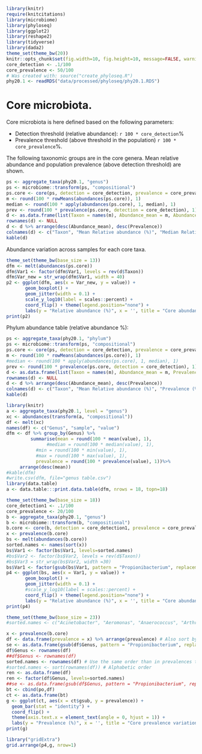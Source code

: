 
```r
library(knitr)
require(knitcitations)
library(microbiome)
library(phyloseq)
library(ggplot2)
library(reshape2)
library(tidyverse)
library(dada2)
theme_set(theme_bw(20))
knitr::opts_chunk$set(fig.width=10, fig.height=10, message=FALSE, warning=FALSE)
core_detection <- .1/100
core_prevalence <- 50/100
# Was created with: source("create_phyloseq.R")
phy20.1 <- readRDS("data/processed/phyloseq/phy20.1.RDS")
```



# Core microbiota.

Core microbiota is here defined based on the following parameters:

  * Detection threshold (relative abundance): `r 100 * core_detection`%
  * Prevalence threshold (above threshold in the population) `r 100 * core_prevalence`%.

The following taxonomic groups are in the core genera. Mean relative abundance and population prevalence (above detection threshold) are shown.

```r
ps <- aggregate_taxa(phy20.1, "genus")
ps <- microbiome::transform(ps, "compositional")
ps.core <- core(ps, detection = core_detection, prevalence = core_prevalence)
m <- round(100 * rowMeans(abundances(ps.core)), 1)
median <- round(100 * apply(abundances(ps.core), 1, median), 1)
prev <- round(100 * prevalence(ps.core, detection = core_detection), 1)
d <- as.data.frame(list(Taxon = names(m), Abundance_mean = m, Abundance_median = median, Prevalence = prev))
rownames(d) <- NULL
d <- d %>% arrange(desc(Abundance_mean), desc(Prevalence))
colnames(d) <- c("Taxon", "Mean Relative abundance (%)", "Median Relative abundance (%)", "Prevalence (%)")
kable(d)
```


Abundance variation across samples for each core taxa.

```r
theme_set(theme_bw(base_size = 13))
dfm <- melt(abundances(ps.core))
dfm$Var1 <- factor(dfm$Var1, levels = rev(d$Taxon))
dfm$Var_new = str_wrap(dfm$Var1, width = 40)
p2 <- ggplot(dfm, aes(x = Var_new, y = value)) +
       geom_boxplot() +
       geom_jitter(width = 0.1) +       
       scale_y_log10(label = scales::percent) +
       coord_flip() + theme(legend.position="none") +
       labs(y = "Relative abundance (%)", x = '', title = "Core abundance variation")
print(p2)
```


Phylum abundance table (relative abundance %):

```r
ps <- aggregate_taxa(phy20.1, "phylum")
ps <- microbiome::transform(ps, "compositional")
ps.core <- core(ps, detection = core_detection, prevalence = core_prevalence)
m <- round(100 * rowMeans(abundances(ps.core)), 1)
#median <- round(100 * apply(abundances(ps.core), 1, median), 1)
prev <- round(100 * prevalence(ps.core, detection = core_detection), 1)
d <- as.data.frame(list(Taxon = names(m), Abundance_mean = m, Prevalence = prev))
rownames(d) <- NULL
d <- d %>% arrange(desc(Abundance_mean), desc(Prevalence))
colnames(d) <- c("Taxon", "Mean Relative abundance (%)", "Prevalence (%)")
kable(d)
```

```r
library(knitr)
a <- aggregate_taxa(phy20.1, level = "genus")
xc <- abundances(transform(a, "compositional"))
df <- melt(xc)
names(df) <- c("Genus", "sample", "value")
dfm <- df %>% group_by(Genus) %>% 
         summarise(mean = round(100 * mean(value), 1),
	           #median = round(100 * median(value), 1),
		   #min = round(100 * min(value), 1),
		   #max = round(100 * max(value), 1),
		   prevalence = round(100 * prevalence(value), 1))%>%
	 arrange(desc(mean))
#kable(dfm) 
#write.csv(dfm, file="genus table.csv")
library(data.table)
a <- data.table:::print.data.table(dfm, nrows = 18, topn=18)
```


```r
theme_set(theme_bw(base_size = 18))
core_detection1 <- .1/100
core_prevalence <- 20/100
b <- aggregate_taxa(phy20.1, "genus")
b <- microbiome::transform(b, "compositional")
b.core <- core(b, detection = core_detection1, prevalence = core_prevalence)
x <- prevalence(b.core)
bs <- melt(abundances(b.core))
sorted.names <- names(sort(x))
bs$Var1 <- factor(bs$Var1, levels=sorted.names)
#bs$Var2 <- factor(bs$Var2, levels = rev(d$Taxon))
#bs$Var3 = str_wrap(bs$Var2, width =30)
bs$Var1 <- factor(gsub(bs$Var1, pattern = "Propionibacterium", replacement = "Propionibacterium/Cutibacterium"))
p4 <- ggplot(bs, aes(x = Var1, y = value)) +
       geom_boxplot() +
       geom_jitter(width = 0.1) +       
       #scale_y_log10(label = scales::percent) +
       coord_flip() + theme(legend.position="none") +
       labs(y = "Relative abundance (%)", x = '', title = "Core abundance variation")
print(p4)
```

```r
theme_set(theme_bw(base_size = 23))
#sorted.names <- c("Acinetobacter", "Aeromonas", "Anaerococcus", "Arthrobacter", "Bacillus", "Brevibacillus", "Brevibacterium", "Clostridium", "Corynebacterium", "Enterobacter", "Exiguobacterium", "Geobacillus", "Intestinimonas", "Micrococcus", "Moraxella", "Oceanobacillus", "Paenibacillus", "Pantoea", "Propionibacterium", "Pseudomonas", "Salmonella" ,"Staphylococcus", "Thiolamprovum", "Virgibacillus")

x <- prevalence(b.core)
df <- data.frame(prevalence = x) %>% arrange(prevalence) # Also sort by prevalence
se <- as.data.frame(gsub(df$Genus, pattern = "Propionibacterium", replacement = "Propionibacterium/Cutibacterium"))
df$Genus <- rownames(df)
##df$Genus <- rownames(df)
sorted.names <- rownames(df) # Use the same order than in prevalences that were now sorted by magnitude
#sorted.names <- sort(rownames(df)) # Alphabetic order
ren <- as.data.frame(df)
ren <- factor(df$Genus, levels=sorted.names)
##se <- as.data.frame(gsub(df$Genus, pattern = "Propionibacterium", replacement = "Propionibacterium/Cutibacterium"))po <- cbind(ren,se)
bt <- cbind(po,df)
ct <- as.data.frame(bt)
g <- ggplot(ct, aes(x = ct$gsub, y = prevalence)) +
  geom_bar(stat = "identity") +
  coord_flip() +
  theme(axis.text.x = element_text(angle = 0, hjust = 1)) +
  labs(y = "Prevalence (%)", x = '', title = "Core prevalence variation") 
print(g)

library("gridExtra")
grid.arrange(p4,g, nrow=1)
```
